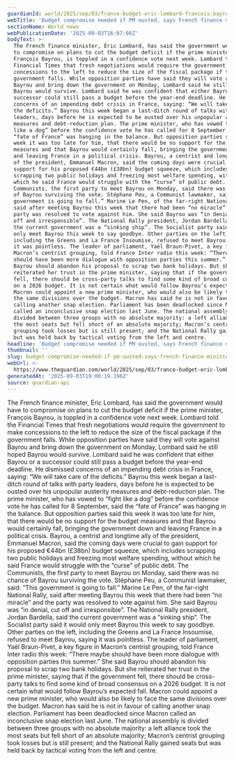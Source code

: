 ```yaml
---
guardianId: world/2025/sep/03/france-budget-eric-lombard-francois-bayrou
webTitle: 'Budget compromise needed if PM ousted, says French finance minister'
sectionName: World news
webPublicationDate: '2025-09-03T16:07:06Z'
bodyText: >-
  The French finance minister, Éric Lombard, has said the government would have
  to compromise on plans to cut the budget deficit if the prime minister,
  François Bayrou, is toppled in a confidence vote next week. Lombard told the
  Financial Times that fresh negotiations would require the government to make
  concessions to the left to reduce the size of the fiscal package if the
  government falls. While opposition parties have said they will vote against
  Bayrou and bring down the government on Monday, Lombard said he still hoped
  Bayrou would survive. Lombard said he was confident that either Bayrou or a
  successor could still pass a budget before the year-end deadline. He dismissed
  concerns of an impending debt crisis in France, saying: “We will take care of
  the deficits.” Bayrou this week began a last-ditch round of talks with party
  leaders, days before he is expected to be ousted over his unpopular austerity
  measures and debt-reduction plan. The prime minister, who has vowed to “fight
  like a dog” before the confidence vote he has called for 8 September, said the
  “fate of France” was hanging in the balance. But opposition parties said this
  week it was too late for him, that there would be no support for the budget
  measures and that Bayrou would certainly fall, bringing the government down
  and leaving France in a political crisis. Bayrou, a centrist and longtime ally
  of the president, Emmanuel Macron, said the coming days were crucial to gain
  support for his proposed €44bn (£38bn) budget squeeze, which includes
  scrapping two public holidays and freezing most welfare spending, without
  which he said France would struggle with the “curse” of public debt. The
  Communists, the first party to meet Bayrou on Monday, said there was no chance
  of Bayrou surviving the vote. Stéphane Peu, a Communist lawmaker, said: “This
  government is going to fall.” Marine Le Pen, of the far-right National Rally,
  said after meeting Bayrou this week that there had been “no miracle” and the
  party was resolved to vote against him. She said Bayrou was “in denial, cut
  off and irresponsible”. The National Rally president, Jordan Bardella, said
  the current government was a “sinking ship”. The Socialist party said it would
  only meet Bayrou this week to say goodbye. Other parties on the left,
  including the Greens and La France Insoumise, refused to meet Bayrou, saying
  it was pointless. The leader of parliament, Yaël Braun-Pivet, a key figure in
  Macron’s centrist grouping, told France Inter radio this week: “There maybe
  should have been more dialogue with opposition parties this summer.” She said
  Bayrou should abandon his proposal to scrap two bank holidays. But she
  reiterated her trust in the prime minister, saying that if the government
  fell, there should be cross-party talks to find some kind of broad consensus
  on a 2026 budget. It is not certain what would follow Bayrou’s expected fall.
  Macron could appoint a new prime minister, who would also be likely to face
  the same divisions over the budget. Macron has said he is not in favour of
  calling another snap election. Parliament has been deadlocked since Macron
  called an inconclusive snap election last June. The national assembly is
  divided between three groups with no absolute majority: a left alliance took
  the most seats but fell short of an absolute majority; Macron’s centrist
  grouping took losses but is still present; and the National Rally gained seats
  but was held back by tactical voting from the left and centre.
headline: 'Budget compromise needed if PM ousted, says French finance minister'
thumbnail: ''
slug: budget-compromise-needed-if-pm-ousted-says-french-finance-minister
webUrl: >-
  https://www.theguardian.com/world/2025/sep/03/france-budget-eric-lombard-francois-bayrou
generatedAt: '2025-09-03T19:00:19.196Z'
source: guardian-api
---
```

The French finance minister, Éric Lombard, has said the government would have to compromise on plans to cut the budget deficit if the prime minister, François Bayrou, is toppled in a confidence vote next week. Lombard told the Financial Times that fresh negotiations would require the government to make concessions to the left to reduce the size of the fiscal package if the government falls. While opposition parties have said they will vote against Bayrou and bring down the government on Monday, Lombard said he still hoped Bayrou would survive. Lombard said he was confident that either Bayrou or a successor could still pass a budget before the year-end deadline. He dismissed concerns of an impending debt crisis in France, saying: “We will take care of the deficits.” Bayrou this week began a last-ditch round of talks with party leaders, days before he is expected to be ousted over his unpopular austerity measures and debt-reduction plan. The prime minister, who has vowed to “fight like a dog” before the confidence vote he has called for 8 September, said the “fate of France” was hanging in the balance. But opposition parties said this week it was too late for him, that there would be no support for the budget measures and that Bayrou would certainly fall, bringing the government down and leaving France in a political crisis. Bayrou, a centrist and longtime ally of the president, Emmanuel Macron, said the coming days were crucial to gain support for his proposed €44bn (£38bn) budget squeeze, which includes scrapping two public holidays and freezing most welfare spending, without which he said France would struggle with the “curse” of public debt. The Communists, the first party to meet Bayrou on Monday, said there was no chance of Bayrou surviving the vote. Stéphane Peu, a Communist lawmaker, said: “This government is going to fall.” Marine Le Pen, of the far-right National Rally, said after meeting Bayrou this week that there had been “no miracle” and the party was resolved to vote against him. She said Bayrou was “in denial, cut off and irresponsible”. The National Rally president, Jordan Bardella, said the current government was a “sinking ship”. The Socialist party said it would only meet Bayrou this week to say goodbye. Other parties on the left, including the Greens and La France Insoumise, refused to meet Bayrou, saying it was pointless. The leader of parliament, Yaël Braun-Pivet, a key figure in Macron’s centrist grouping, told France Inter radio this week: “There maybe should have been more dialogue with opposition parties this summer.” She said Bayrou should abandon his proposal to scrap two bank holidays. But she reiterated her trust in the prime minister, saying that if the government fell, there should be cross-party talks to find some kind of broad consensus on a 2026 budget. It is not certain what would follow Bayrou’s expected fall. Macron could appoint a new prime minister, who would also be likely to face the same divisions over the budget. Macron has said he is not in favour of calling another snap election. Parliament has been deadlocked since Macron called an inconclusive snap election last June. The national assembly is divided between three groups with no absolute majority: a left alliance took the most seats but fell short of an absolute majority; Macron’s centrist grouping took losses but is still present; and the National Rally gained seats but was held back by tactical voting from the left and centre.

